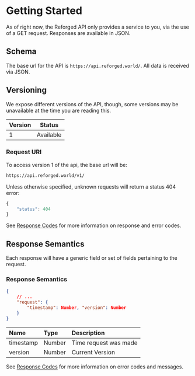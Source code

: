# Getting Started

As of right now, the Reforged API only provides a service to you, via the use of a GET request. Responses are available in JSON.

## Schema

The base url for the API is `https://api.reforged.world/`. All data is received via JSON.

## Versioning

We expose different versions of the API, though, some versions may be unavailable at the time you are reading this.

| Version |  Status   |
| :------ | :-------: |
| 1       | Available |

### Request URI

To access version 1 of the api, the base url will be:

```bash
https://api.reforged.world/v1/
```

Unless otherwise specified, unknown requests will return a status 404 error:

```js
{
    "status": 404
}
```

See [Response Codes](https://docs.reforged.world/response-codes) for more information on response and error codes.

## Response Semantics

Each response will have a generic field or set of fields pertaining to the request.

### Response Semantics

```json
{
    // ...
    "request": {
        "timestamp": Number, "version": Number
    }
}
```

| Name      | Type   | Description           |
| :-------- | :----- | :-------------------- |
| timestamp | Number | Time request was made |
| version   | Number | Current Version       |

See [Response Codes](https://docs.reforged.world/response-codes) for more information on error codes and messages.
